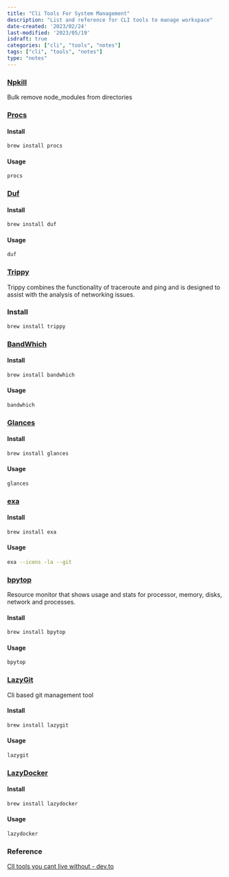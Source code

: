 ```yaml
---
title: "Cli Tools For System Management"
description: "List and reference for CLI tools to manage workspace"
date-created: '2023/02/24'
last-modified: '2023/05/19'
isdraft: true
categories: ["cli", "tools", "notes"]
tags: ["cli", "tools", "notes"]
type: "notes"
---
```


### [Npkill](https://www.npmjs.com/package/npkill)

Bulk remove node_modules from directories

### [Procs](https://github.com/dalance/procs)

#### Install 

```sh 
brew install procs
```

#### Usage 

```sh 
procs
```


### [Duf](https://github.com/muesli/duf)

#### Install 

```sh 
brew install duf
```

#### Usage 

```sh 
duf
```


### [Trippy](https://github.com/fujiapple852/trippy)

Trippy combines the functionality of traceroute and ping and is designed to assist with the analysis of networking issues.

### Install 

```sh
brew install trippy
```

### [BandWhich](https://github.com/imsnif/bandwhich)

#### Install 

```sh 
brew install bandwhich
```

#### Usage 

```sh 
bandwhich
```


### [Glances](https://github.com/nicolargo/glances)

#### Install 

```sh 
brew install glances
```

#### Usage 

```sh 
glances
```


### [exa](https://github.com/ogham/exa)

#### Install 

```sh 
brew install exa
```

#### Usage 

```sh 
exa --icons -la --git
```

### [bpytop](https://github.com/aristocratos/bpytop)

Resource monitor that shows usage and stats for processor, memory, disks, network and processes.

#### Install 

```sh
brew install bpytop
```

#### Usage 

```sh 
bpytop
```


### [LazyGit](https://github.com/jesseduffield/lazygit)

Cli based git management tool 

#### Install 

```sh
brew install lazygit
```

#### Usage 

```sh 
lazygit
```

### [LazyDocker](https://github.com/jesseduffield/lazydocker)

#### Install 

```sh 
brew install lazydocker
```

#### Usage 

```sh 
lazydocker
```

### Reference 

[ClI tools you cant live without - dev.to](https://dev.to/lissy93/cli-tools-you-cant-live-without-57f6)